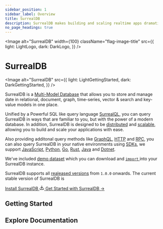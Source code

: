 ```yaml
---
sidebar_position: 1
sidebar_label: Overview
title: SurrealDB
description: SurrealDB makes building and scaling realtime apps dramatically quicker and easier. Get started by installing the server and jump into our getting started guide.
no_page_headings: true
---
```









<Image
  alt="SurrealDB"
  width={100}
  className="flag-image-title"
  src={{
    light: LightLogo,
    dark: DarkLogo,
  }}
/>

# SurrealDB

<Image
  alt="SurrealDB"
  src={{
    light: LightGettingStarted,
    dark: DarkGettingStarted,
  }}
/>

SurrealDB is a [Multi-Model Database](/features/multi-model-database) that allows you to store and manage date in relational, document, graph, time-series, vector & search and key-value models in one place. 

Unified by a Powerful SQL like query language [SurrealQL](/docs/surrealql), you can query SurrealDB in ways that are familiar to you, but with the power of a modern database. In addition, SurrealDB is designed to be [distributed](/docs/surrealdb/introduction/architecture) and [scalable](/docs/surrealdb/introduction/architecture), allowing you to build and scale your applications with ease.

Also providing additonal query methods like [GraphQL](/docs/surrealdb/querying/graphql), [HTTP](/docs/surrealdb/integration/http) and [RPC](/docs/surrealdb/integration/rpc), you can also query SurrealDB in your native environments using [SDKs](/docs/surrealdb/integration/sdks), we support [JavaScript](/docs/sdk/javascript), [Python](/docs/sdk/python), [Go](/docs/sdk/golang), [Rust](/docs/sdk/rust), [Java](/docs/sdk/java) and [Dotnet](/docs/sdk/dotnet).

We've included [demo dataset](/docs/surrealql/demo) which you can download and [<code>import</code> ](/docs/surrealdb/cli/import)into your SurrealDB instance.



SurrealDB supports all [realeased versions](/releases) from `1.0.0` onwards. <span>The current stable version of SurrealDB </span><span> is <a href='/releases'> <Version /> </a></span>


<div class="border-b border-border/40 my-8"></div>

<div class="flex gap-4 items-center justify-center">
    <a href="/docs/surrealdb/installation" class=" border border-border/40 flex-1 inline-flex items-center justify-center px-6 py-3 text-base font-medium bg-[#ff00A0] hover:bg-[#ff00A0]/90 rounded-lg transition-colors">
        Install SurrealDB <svg xmlns="http://www.w3.org/2000/svg" width="16" height="16" viewBox="0 0 24 24" fill="none" stroke="currentColor" stroke-width="2" stroke-linecap="round" stroke-linejoin="round" class="inline-block ml-1"><path d="M21 15v4a2 2 0 0 1-2 2H5a2 2 0 0 1-2-2v-4"></path><polyline points="7 10 12 15 17 10"></polyline><line x1="12" y1="15" x2="12" y2="3"></line></svg>
    </a>
    <a href="/docs/surrealdb/introduction/start" class="flex-1 inline-flex items-center justify-center text-base font-medium text-text hover:text-text/80 transition-colors">
        Get Started with SurrealDB →
    </a>
</div>


<div class="border-b border-border/40 my-8"></div>


<h2 class="text-4xl mt-10 font-thin">
    Getting Started
</h2>

<Boxes wider class="pt-2">
                    <IconBox
                        title="SurrealDB University"
                        description="Dive into our collection of recorded videos, live streams, and expert talks. Enhance your learning experience by accessing a variety of video content that covers essential SurrealDB topics and industry insights."
                        href="/learn"
                        icon={{ light: LightUniversity, dark: DarkUniversity }}
                    />
                    <IconBox
                        title="The SurrealDB Book"
                        description="Embark on a journey through the ins and outs of SurrealDB as you follow an immersive story crafted to make learning a new database feel as enjoyable as sitting back and watching your favourite movie."
                        href="/learn/book"
                        icon={{ light: LightBook, dark: DarkBook }}
                    />
                    <IconBox
                    title="Surreal Sidekick"
                    description="Surreal Sidekick is your personal assistant that helps you learn SurrealDB by providing you with a set of questions and answers that cover SurrealDB, SurrealQL and all the other products we offer."
                    href="https://surrealist.app/cloud/chat"
                    target="_blank"
                    rel="noopener noreferrer"
                    icon={{ light: LightSidekick, dark: DarkSidekick }}
                />
                </Boxes>



 <div class="space-y-4">
                <h2 class="text-4xl mt-10 font-thin">
                    Explore Documentation
                </h2>
                <Boxes wider class="pt-2">
                    <IconBox
                        title="Querying"
                        description="In this section, you will explore some of the ways you can query data in SurrealDB using SurrealQL, GraphQL or via any of the available SDKs. Regardless of the method you choose, SurrealDB provides powerful querying capabilities that allow you to retrieve, filter, and manipulate data efficiently and effectively."
                        href="/docs/surrealdb/querying"
                        icon={{ light: LightSidekick, dark: DarkSidekick }}
                    />
                    <IconBox
                        title="Security"
                        description="SurrealDB provides a robust security model that allows you to control access to your database. You can define roles and permissions for users and groups, and you can also use SurrealDB's authentication system to authenticate users and groups."
                        href="/docs/surrealdb/security"
                        icon={{ light: LightSidekick, dark: DarkSidekick }}
                    />
                    <IconBox
                        title="Deployment"
                        description="Learn how to deploy SurrealDB in minutes, and how to scale your database to meet the needs of your application."
                        href="/docs/surrealdb/deployment"
                        icon={{ light: LightSidekick, dark: DarkSidekick }}
                    />
                    <IconBox
                        title="Embedding"
                        description="SurrealDB is designed to be run in many different ways, and environments. Due to the separation of the storage and compute layers, SurrealDB can be run in embedded mode, from within your environments."
                        href="/docs/surrealdb/embedding"
                        icon={{ light: LightSidekick, dark: DarkSidekick }}
                    />
                    <IconBox
                        title="CLI"
                        description="Learn about SurrealDB's command line interface (CLI) that allows you to interact with your database. You can use the CLI to create and manage databases, tables, and records, as well as to execute queries and perform other database operations."
                        href="/docs/surrealdb/cli"
                        icon={{ light: LightSidekick, dark: DarkSidekick }}
                    />
                    <IconBox
                        title="Reference guides"
                        description="SurrealDB provides a variety of reference guides that cover a wide range of topics, from the basics of SurrealDB to more advanced concepts."
                        href="/docs/surrealdb/reference-guide"
                        icon={{ light: LightSidekick, dark: DarkSidekick }}
                    />
                </Boxes>
            </div>
     

